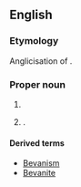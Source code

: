 {{also|bevañ}}

==English==

===Etymology===
Anglicisation of {{etyl|cy|en}} {{m|cy|ab Ifan}}.

===Proper noun===
{{en-proper noun}}

# {{surname|en|from=Welsh}}
# {{given name|en|male|from=surnames}}.

====Derived terms====
* [[Bevanism]]
* [[Bevanite]]